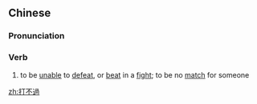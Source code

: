 {{also|打不过}}
==Chinese==
{{zh-forms|s=打不过}}

===Pronunciation===
{{zh-pron
|m=dǎ不guò
|cat=v
}}

===Verb===
{{zh-verb}}

# to be [[unable]] to [[defeat]], or [[beat]] in a [[fight]]; to be no [[match]] for someone

[[zh:打不過]]